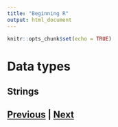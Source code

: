 ```yaml
---
title: "Beginning R"
output: html_document
---
```


```r
knitr::opts_chunk$set(echo = TRUE)
```

# Data types

## Strings



## [Previous](getting_started.html) | [Next](lists.html)
